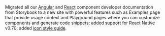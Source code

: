 Migrated all our [Angular](https://brightlayer-ui-components.github.io/angular) and [React](https://brightlayer-ui-components.github.io/react) component developer documentation from Storybook to a new site with powerful features such as Examples page that provide usage context and Playground pages where you can customize components and generate code snippets; added support for React Native v0.70; added [icon style guide](/style/icon-guidelines).
